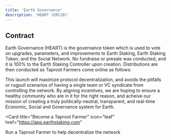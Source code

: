 ```yaml
---
title: 'Earth Governance'
description: 'HEART (ERC20)'
---
```


## Contract

Earth Governance (HEART) is the governance token which is used to vote on upgrades, parameters, and improvements to Earth Staking, Earth Staking Token, and the Social Network.
No fundraise or presale was conducted, and it is 100% to the Earth Staking Controller upon creation. Distributions are then conducted as Taproot Farmers come online as follows:

This launch will maximize protocol decentralization, and avoids the pitfalls or rugpull scenarios of having a single team or VC syndicate from controlling the network. By aligning incentives, we are hoping to ensure a healthy community who are in it
for the right reason, and acheive our mission of creating a truly politically-neutral, transparent, and real-time Economic, Social and Governance system for Earth.

<Card
  title="Become a Taproot Farmer"
  icon="leaf"
  href="https://app.earthstaking.com"
>
  Run a Taproot Farmer to help decentralize the network
</Card>
